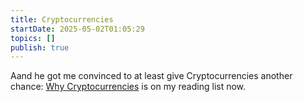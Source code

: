 ```yaml
---
title: Cryptocurrencies
startDate: 2025-05-02T01:05:29
topics: []
publish: true
---
```


Aand he got me convinced to at least give Cryptocurrencies another chance:
[Why Cryptocurrencies](https://whycryptocurrencies.com/) is on my reading list now.

